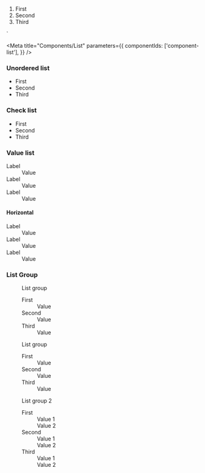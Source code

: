 
  <ol>
      <li>First</li>
      <li>Second</li>
      <li>Third</li>
  </ol>
`

<Meta
  title="Components/List"
  parameters={{
    componentIds: ['component-list'],
  }}
/>

### Unordered list

<Canvas>
  <ul>
    <li>First</li>
    <li>Second</li>
    <li>Third</li>
  </ul>
</Canvas>

### Check list

<Canvas>
  <ul class="check">
    <li>First</li>
    <li>Second</li>
    <li>Third</li>
  </ul>
</Canvas>

### Value list

<Canvas>
  <dl class="gds-list">
    <dt>Label</dt>
    <dd>Value</dd>
    <dt>Label</dt>
    <dd>Value</dd>
    <dt>Label</dt>
    <dd>Value</dd>
  </dl>
</Canvas>

#### Horizontal

<Canvas>
  <dl class="gds-list gds-list--horizontal">
    <dt>Label</dt>
    <dd>Value</dd>
    <dt>Label</dt>
    <dd>Value</dd>
    <dt>Label</dt>
    <dd>Value</dd>
  </dl>
</Canvas>

### List Group

<Canvas>
  <figure>
    <figcaption class="table-list-caption">List group</figcaption>
    <dl>
      <div>
        <dt>First</dt>
        <dd>Value</dd>
      </div>
      <div>
        <dt>Second</dt>
        <dd>Value</dd>
      </div>
      <div>
        <dt>Third</dt>
        <dd>Value</dd>
      </div>
    </dl>
  </figure>
</Canvas>

<Canvas>
  <div>
    <figure>
      <figcaption class="table-list-caption">List group</figcaption>
      <dl>
        <div>
          <dt>First</dt>
          <dd>Value</dd>
        </div>
        <div>
          <dt>Second</dt>
          <dd>Value</dd>
        </div>
        <div>
          <dt>Third</dt>
          <dd>Value</dd>
        </div>
      </dl>
    </figure>
    <figure>
      <figcaption class="table-list-caption">List group 2</figcaption>
      <dl>
        <div>
          <dt>First</dt>
          <dd>Value 1</dd>
          <dd>Value 2</dd>
        </div>
        <div>
          <dt>Second</dt>
          <dd>Value 1</dd>
          <dd>Value 2</dd>
        </div>
        <div>
          <dt>Third</dt>
          <dd>Value 1</dd>
          <dd>Value 2</dd>
        </div>
      </dl>
    </figure>
  </div>
</Canvas>
